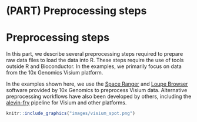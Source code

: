 # (PART) Preprocessing steps {-}

# Preprocessing steps

In this part, we describe several preprocessing steps required to prepare raw data files to load the data into R. These steps require the use of tools outside R and Bioconductor. In the examples, we primarily focus on data from the 10x Genomics Visium platform.

In the examples shown here, we use the [Space Ranger](https://support.10xgenomics.com/spatial-gene-expression/software/pipelines/latest/what-is-space-ranger) and [Loupe Browser](https://www.10xgenomics.com/products/loupe-browser) software provided by 10x Genomics to preprocess Visium data. Alternative preprocessing workflows have also been developed by others, including the [alevin-fry](https://combine-lab.github.io/alevin-fry-tutorials/2021/af-spatial/) pipeline for Visium and other platforms.

```r
knitr::include_graphics("images/visium_spot.png")
```

